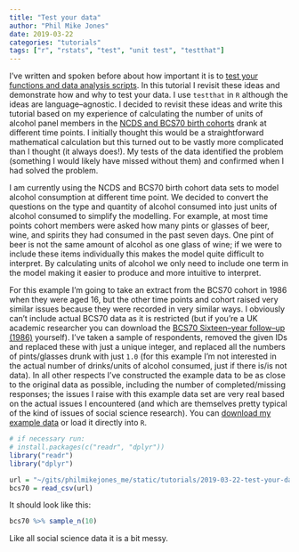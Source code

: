 ```yaml
---
title: "Test your data"
author: "Phil Mike Jones"
date: 2019-03-22
categories: "tutorials"
tags: ["r", "rstats", "test", "unit test", "testthat"]
---
```


I've written and spoken before about how important it is to [test your functions and data analysis scripts](blog/unit-testing-in-r/).
In this tutorial I revisit these ideas and demonstrate how and why to test your data.
I use `testthat` in `R` although the ideas are language--agnostic.
I decided to revisit these ideas and write this tutorial based on my experience of calculating the number of units of alcohol panel members in the [NCDS and BCS70 birth cohorts](https://cls.ucl.ac.uk/cls-studies/) drank at different time points.
I initially thought this would be a straightforward mathematical calculation but this turned out to be vastly more complicated than I thought (it always does!).
My tests of the data identified the problem (something I would likely have missed without them) and confirmed when I had solved the problem.

<!--more-->

I am currently using the NCDS and BCS70 birth cohort data sets to model alcohol consumption at different time point.
We decided to convert the questions on the type and quantity of alcohol consumed into just units of alcohol consumed to simplify the modelling.
For example, at most time points cohort members were asked how many pints or glasses of beer, wine, and spirits they had consumed in the past seven days.
One pint of beer is not the same amount of alcohol as one glass of wine; if we were to include these items individually this makes the model quite difficult to interpret.
By calculating units of alcohol we only need to include one term in the model making it easier to produce and more intuitive to interpret.

For this example I'm going to take an extract from the BCS70 cohort in 1986 when they were aged 16, but the other time points and cohort raised very similar issues because they were recorded in very similar ways.
I obviously can't include actual BCS70 data as it is restricted (but if you're a UK academic researcher you can download the [BCS70 Sixteen--year follow--up (1986)](https://beta.ukdataservice.ac.uk/datacatalogue/studies/study?id=3535) yourself).
I've taken a sample of respondents, removed the given IDs and replaced these with just a unique integer, and replaced all the numbers of pints/glasses drunk with just `1.0` (for this example I'm not interested in the actual number of drinks/units of alcohol consumed, just if there is/is not data).
In all other respects I've constructed the example data to be as close to the original data as possible, including the number of completed/missing responses; the issues I raise with this example data set are very real based on the actual issues I encountered (and which are themselves pretty typical of the kind of issues of social science research).
You can [download my example data](https://philmikejones.me/tutorials/2019-03-22-test-your-data/bcs70.csv) or load it directly into `R`.

```r
# if necessary run:
# install.packages(c("readr", "dplyr"))
library("readr")
library("dplyr")

url = "~/gits/philmikejones_me/static/tutorials/2019-03-22-test-your-data/bcs70.csv"
bcs70 = read_csv(url)
```

It should look like this:

```r
bcs70 %>% sample_n(10)
```

Like all social science data it is a bit messy.
